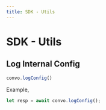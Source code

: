 ---
title: SDK - Utils
---


# SDK - Utils

## Log Internal Config

```jsx
convo.logConfig()
```

Example,
```jsx
let resp = await convo.logConfig();
```
